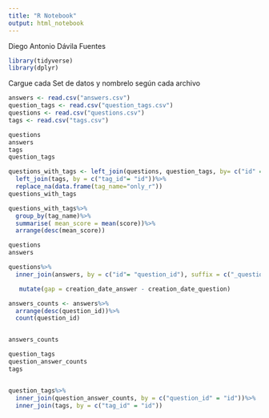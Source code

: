 ---
title: "R Notebook"
output: html_notebook
---
Diego Antonio Dávila Fuentes 
```{r}
library(tidyverse)
library(dplyr)
```

Cargue cada Set de datos y nombrelo según cada archivo

```{r}
answers <- read.csv("answers.csv")
question_tags <- read.csv("question_tags.csv")
questions <- read.csv("questions.csv")
tags <- read.csv("tags.csv")

questions
answers
tags
question_tags
```


```{r}
questions_with_tags <- left_join(questions, question_tags, by= c("id" = "question_id") )%>%
  left_join(tags, by = c("tag_id"= "id"))%>%
  replace_na(data.frame(tag_name="only_r"))
questions_with_tags
```




```{r}
questions_with_tags%>%
  group_by(tag_name)%>%
  summarise( mean_score = mean(score))%>%
  arrange(desc(mean_score))
```


```{r}
questions
answers
```


```{r}
questions%>%
  inner_join(answers, by = c("id"= "question_id"), suffix = c("_question", "_answer"))%>%

   mutate(gap = creation_date_answer - creation_date_question)
```


```{r}


answers_counts <- answers%>%
  arrange(desc(question_id))%>%
  count(question_id)


answers_counts
```


```{r}

question_tags
question_answer_counts
tags


question_tags%>%
  inner_join(question_answer_counts, by = c("question_id" = "id"))%>%
  inner_join(tags, by = c("tag_id" = "id"))


```

